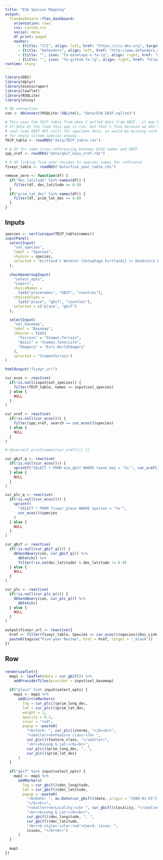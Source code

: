 ```yaml
---
title: "ESA Species Mapping"
output:
  flexdashboard::flex_dashboard:
    orientation: rows
    css: custom.css
    social: menu
    df_print: paged
    navbar:
      - {title: "CCI", align: left, href: "https://cci-dev.org", target: "_blank"}
      - {title: "Defenders", align: left, href: "http://www.defenders.org"}
      - {title: "", icon: "fa-envelope-o fa-lg", align: right, href: "mailto:esa@defenders.org?subject=species mapper"}
      - {title: "", icon: "fa-github fa-lg", align: right, href: "https://github.com/jacob-ogre/ESA_species_maps"}
runtime: shiny
---
```


```r

library(DBI)
library(dplyr)
library(ecosscraper)
library(leaflet)
library(RSQLite)
library(shiny)

# db connection
con <- dbConnect(RSQLite::SQLite(), "data/ESA_GBIF.sqlite3")

# This uses the TECP table from when I pulled data from GBIF...it may be out-
# of-date at the time this app is run, but that's fine because we don't make
# real-time GBIF API calls for specimen data, so would be missing such data for
# for newly listed species anyway...
TECP_table <- readRDS("data/TECP_table.rds")

# A df for name cross-referencing between ECOS names and GBIF
spp_xref <- readRDS("data/gbif_keys_xref.rds")

# A df linking five-year reviews to species names for reference
fiveyr_table <- readRDS("data/five_year_table.rds")

```

```r
remove_zero <- function(df) {
  if("dec_latitude" %in% names(df)) {
    filter(df, dec_latitude == 0.0)
  }
  if("prim_lat_dec" %in% names(df)) {
    filter(df, prim_lat_dec == 0.0)
  }
}
```

Inputs {.sidebar}
-----------------------------------------------------------------------

```r
species <- sort(unique(TECP_table$names))
inputPanel(
  selectInput(
    "sel_species",
    label = "Species",
    choices = species,
    selected = "Kirtland's Warbler (Setophaga kirtlandii (= Dendroica kirtlandii))"
  ),
  
  checkboxGroupInput(
    "select_opts",
    "Layers",
    choiceNames = 
      list("placenames", "GBIF", "counties"),
    choiceValues = 
      list("place", "gbif", "counties"),
    selected = c("place", "gbif")
  ),

  selectInput(
    "sel_basemap",
    label = "Basemap",
    choices = list(
      "Terrain" = "Stamen.Terrain",
      "Basic" = "Stamen.TonerLite",
      "Imagery" = "Esri.WorldImagery"
    ),
    selected = "StamenTerrain")
)

htmlOutput("fiveyr_url")

```

```r
cur_ecos <- reactive(
  if(!is.null(input$sel_species)) {
    filter(TECP_table, names == input$sel_species)
  } else {
    NULL
  }
)

cur_xref <- reactive(
  if(!is.null(cur_ecos())) {
    filter(spp_xref, search == cur_ecos()$species)
  } else {
    NULL
  }
)

# observe({ print(names(cur_xref())) })

cur_gbif_q <- reactive(
  if(!is.null(cur_ecos())) {
    sprintf("SELECT * FROM esa_gbif WHERE taxon_key = '%s'", cur_xref()$key)
  } else {
    NULL
  }
)

cur_plc_q <- reactive(
  if(!is.null(cur_ecos())) {
    sprintf(
      "SELECT * FROM fiveyr_place WHERE species = '%s'", 
      cur_ecos()$species
    )
  } else {
    NULL
  }
)

cur_gbif <- reactive(
  if(!is.null(cur_gbif_q())) {
    dbSendQuery(con, cur_gbif_q()) %>% 
      dbFetch() %>%
      filter(!is.na(dec_latitude) & dec_latitude != 0.0)
  } else {
    NULL    
  }
)

cur_plc <- reactive(
  if(!is.null(cur_plc_q())) {
    dbSendQuery(con, cur_plc_q()) %>% 
      dbFetch()
  } else {
    NULL    
  }
)

```

```r
output$fiveyr_url <- reactive({
  href <- filter(fiveyr_table, Species == cur_ecos()$species)$Doc_Link 
  paste0(tags$a("Five-year Review", href = href, target = "_blank"))
})
```

Row {data-height=1000}
-----------------------------------------------------------------------

### 
```r
renderLeaflet({
  map1 <- leaflet(data = cur_gbif()) %>%
    addProviderTiles(provider = input$sel_basemap) 
  
  if("place" %in% input$select_opts) {
    map1 <- map1 %>%
      addCircleMarkers(
        lng = cur_plc()$prim_long_dec,
        lat = cur_plc()$prim_lat_dec,
        weight = 1,
        opacity = 0.3,
        color = "red",
        popup = ~paste0(
          "<b>Term: ", cur_plc()$terms, "</b><br>",
          "<smaller><b>Feature class:</b> ", 
          cur_plc()$feature_class, "</smaller>",
          "<br><b>Long & Lat:</b><br>",
          cur_plc()$prim_long_dec, ", ",
          cur_plc()$prim_lat_dec)
      )
  }
  
  if("gbif" %in% input$select_opts) {
    map1 <- map1 %>%
      addMarkers(
        lng = cur_gbif()$dec_longitude,
        lat = cur_gbif()$dec_latitude,
        popup = ~paste0(
          "<b>Date: ", as.Date(cur_gbif()$date, origin = "1900-01-01"),
          "</b><br>",
          "<smaller><b>Locality:</b> ", cur_gbif()$locality, "</smaller>",
          "<br><b>Long & Lat:</b><br>",
          cur_gbif()$dec_longitude, ", ",
          cur_gbif()$dec_latitude,
          "<br><b style='color:red'>Coord. issue: ",
          issues, "</b><br>")
      )
  }
  
  map1
})
```



